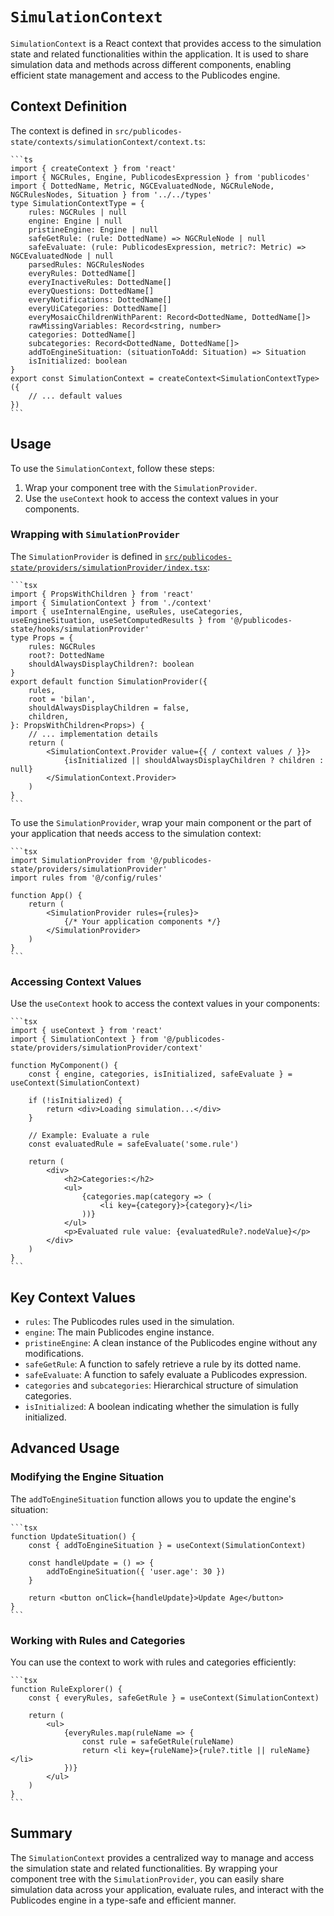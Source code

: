 # `SimulationContext`


`SimulationContext` is a React context that provides access to the simulation state and related functionalities within the application. It is used to share simulation data and methods across different components, enabling efficient state management and access to the Publicodes engine.

## Context Definition

The context is defined in `src/publicodes-state/contexts/simulationContext/context.ts`:

    ```ts
    import { createContext } from 'react'
    import { NGCRules, Engine, PublicodesExpression } from 'publicodes'
    import { DottedName, Metric, NGCEvaluatedNode, NGCRuleNode, NGCRulesNodes, Situation } from '../../types'
    type SimulationContextType = {
        rules: NGCRules | null
        engine: Engine | null
        pristineEngine: Engine | null
        safeGetRule: (rule: DottedName) => NGCRuleNode | null
        safeEvaluate: (rule: PublicodesExpression, metric?: Metric) => NGCEvaluatedNode | null
        parsedRules: NGCRulesNodes
        everyRules: DottedName[]
        everyInactiveRules: DottedName[]
        everyQuestions: DottedName[]
        everyNotifications: DottedName[]
        everyUiCategories: DottedName[]
        everyMosaicChildrenWithParent: Record<DottedName, DottedName[]>
        rawMissingVariables: Record<string, number>
        categories: DottedName[]
        subcategories: Record<DottedName, DottedName[]>
        addToEngineSituation: (situationToAdd: Situation) => Situation
        isInitialized: boolean
    }
    export const SimulationContext = createContext<SimulationContextType>({
        // ... default values
    })
    ```

## Usage

To use the `SimulationContext`, follow these steps:

1. Wrap your component tree with the `SimulationProvider`.
2. Use the `useContext` hook to access the context values in your components.

### Wrapping with `SimulationProvider`

The `SimulationProvider` is defined in [`src/publicodes-state/providers/simulationProvider/index.tsx`](command:_github.copilot.openRelativePath?%5B%7B%22scheme%22%3A%22file%22%2C%22authority%22%3A%22%22%2C%22path%22%3A%22%2FUsers%2Fbenjaminarias%2FDocuments%2FGitHub%2Fnosgestesclimat-site-nextjs%2Fsrc%2Fpublicodes-state%2Fproviders%2FsimulationProvider%2Findex.tsx%22%2C%22query%22%3A%22%22%2C%22fragment%22%3A%22%22%7D%5D "/Users/benjaminarias/Documents/GitHub/nosgestesclimat-site-nextjs/src/publicodes-state/providers/simulationProvider/index.tsx"):

    ```tsx
    import { PropsWithChildren } from 'react'
    import { SimulationContext } from './context'
    import { useInternalEngine, useRules, useCategories, useEngineSituation, useSetComputedResults } from '@/publicodes-state/hooks/simulationProvider'
    type Props = {
        rules: NGCRules
        root?: DottedName
        shouldAlwaysDisplayChildren?: boolean
    }
    export default function SimulationProvider({
        rules,
        root = 'bilan',
        shouldAlwaysDisplayChildren = false,
        children,
    }: PropsWithChildren<Props>) {
        // ... implementation details
        return (
            <SimulationContext.Provider value={{ / context values / }}>
                {isInitialized || shouldAlwaysDisplayChildren ? children : null}
            </SimulationContext.Provider>
        )
    }
    ```

To use the `SimulationProvider`, wrap your main component or the part of your application that needs access to the simulation context:

    ```tsx
    import SimulationProvider from '@/publicodes-state/providers/simulationProvider'
    import rules from '@/config/rules'

    function App() {
        return (
            <SimulationProvider rules={rules}>
                {/* Your application components */}
            </SimulationProvider>
        )
    }
    ```

### Accessing Context Values

Use the `useContext` hook to access the context values in your components:

    ```tsx
    import { useContext } from 'react'
    import { SimulationContext } from '@/publicodes-state/providers/simulationProvider/context'

    function MyComponent() {
        const { engine, categories, isInitialized, safeEvaluate } = useContext(SimulationContext)

        if (!isInitialized) {
            return <div>Loading simulation...</div>
        }

        // Example: Evaluate a rule
        const evaluatedRule = safeEvaluate('some.rule')

        return (
            <div>
                <h2>Categories:</h2>
                <ul>
                    {categories.map(category => (
                        <li key={category}>{category}</li>
                    ))}
                </ul>
                <p>Evaluated rule value: {evaluatedRule?.nodeValue}</p>
            </div>
        )
    }
    ```

## Key Context Values

- `rules`: The Publicodes rules used in the simulation.
- `engine`: The main Publicodes engine instance.
- `pristineEngine`: A clean instance of the Publicodes engine without any modifications.
- `safeGetRule`: A function to safely retrieve a rule by its dotted name.
- `safeEvaluate`: A function to safely evaluate a Publicodes expression.
- `categories` and `subcategories`: Hierarchical structure of simulation categories.
- `isInitialized`: A boolean indicating whether the simulation is fully initialized.

## Advanced Usage

### Modifying the Engine Situation

The `addToEngineSituation` function allows you to update the engine's situation:

    ```tsx
    function UpdateSituation() {
        const { addToEngineSituation } = useContext(SimulationContext)

        const handleUpdate = () => {
            addToEngineSituation({ 'user.age': 30 })
        }

        return <button onClick={handleUpdate}>Update Age</button>
    }
    ```

### Working with Rules and Categories

You can use the context to work with rules and categories efficiently:

    ```tsx
    function RuleExplorer() {
        const { everyRules, safeGetRule } = useContext(SimulationContext)

        return (
            <ul>
                {everyRules.map(ruleName => {
                    const rule = safeGetRule(ruleName)
                    return <li key={ruleName}>{rule?.title || ruleName}</li>
                })}
            </ul>
        )
    }
    ```

## Summary

The `SimulationContext` provides a centralized way to manage and access the simulation state and related functionalities. By wrapping your component tree with the `SimulationProvider`, you can easily share simulation data across your application, evaluate rules, and interact with the Publicodes engine in a type-safe and efficient manner.